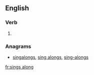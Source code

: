 ==English==

===Verb===
{{head|en|verb form}}

# {{en-third-person singular of|sing along}}

===Anagrams===
* [[singalongs#English|singalongs]], [[sing alongs#English|sing alongs]], [[sing-alongs#English|sing-alongs]]

[[fr:sings along]]